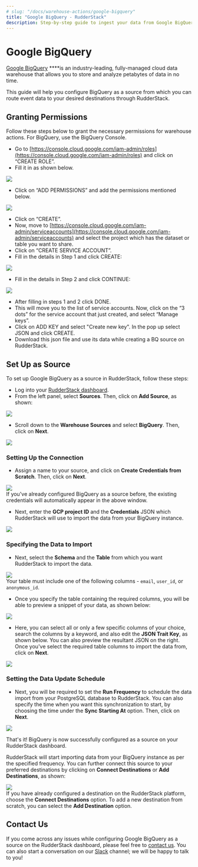 ```yaml
---
# slug: "/docs/warehouse-actions/google-bigquery"
title: "Google BigQuery - RudderStack"
description: Step-by-step guide to ingest your data from Google BigQuery into RudderStack.
---
```


# Google BigQuery

[Google BigQuery](https://cloud.google.com/bigquery) \*\*\*\*is an industry-leading, fully-managed cloud data warehouse that allows you to store and analyze petabytes of data in no time.

This guide will help you configure BigQuery as a source from which you can route event data to your desired destinations through RudderStack.

## Granting Permissions

Follow these steps below to grant the necessary permissions for warehouse actions. For BigQuery, use the BigQuery Console.

- Go to [https://console.cloud.google.com/iam-admin/roles](https://console.cloud.google.com/iam-admin/roles) and click on “CREATE ROLE”.
- Fill it in as shown below.

<img src="../../images/assets/image1.png" />

- Click on “ADD PERMISSIONS” and add the permissions mentioned below.

<img src="../../images/assets/image3.png" />

- Click on “CREATE”.
- Now, move to [https://console.cloud.google.com/iam-admin/serviceaccounts](https://console.cloud.google.com/iam-admin/serviceaccounts) and select the project which has the dataset or table you want to share.
- Click on “CREATE SERVICE ACCOUNT”.
- Fill in the details in Step 1 and click CREATE:

<img src="../../images/assets/image2.png" />

- Fill in the details in Step 2 and click CONTINUE:

<img src="../../images/assets/image4.png" />

- After filling in steps 1 and 2 click DONE.
- This will move you to the list of service accounts. Now, click on the “3 dots” for the service account that just created, and select “Manage keys”.
- Click on ADD KEY and select "Create new key". In the pop up select JSON and click CREATE.
- Download this json file and use its data while creating a BQ source on RudderStack.

## Set Up as Source

To set up Google BigQuery as a source in RudderStack, follow these steps:

- Log into your [RudderStack dashboard](https://app.rudderlabs.com/signup?type=freetrial).
- From the left panel, select **Sources**. Then, click on **Add Source**, as shown:

<img src="../../images/assets/image (97) (1) (1) (2) (2) (2) (2) (2) (2) (2) (2) (2) (2) (2) (3) (5).png" />

- Scroll down to the **Warehouse Sources** and select **BigQuery**. Then, click on **Next**.

<img src="../../images/assets/screen-shot-2021-01-05-at-2.03.31-pm.png" />

### Setting Up the Connection

- Assign a name to your source, and click on **Create Credentials from Scratch**. Then, click on **Next**.

<img src="../../images/assets/screen-shot-2021-01-05-at-2.05.48-pm.png" />

<div class="successBlock">
  If you've already configured BigQuery as a source before, the existing
  credentials will automatically appear in the above window.
</div>

- Next, enter the **GCP project ID** and the **Credentials** JSON which RudderStack will use to import the data from your BigQuery instance.

<img src="../../images/assets/screen-shot-2021-01-05-at-2.07.29-pm.png" />

### Specifying the Data to Import

- Next, select the **Schema** and the **Table** from which you want RudderStack to import the data.

<img src="../../images/assets/screen-shot-2021-01-05-at-5.18.59-pm.png" />

<div class="warningBlock">
Your table must include one of the following columns - <code class="inline-code">email</code>, <code class="inline-code">user_id</code>, or <code class="inline-code">anonymous_id</code>.

</div>

- Once you specify the table containing the required columns, you will be able to preview a snippet of your data, as shown below:

<img src="../../images/assets/screen-shot-2021-01-05-at-3.21.38-pm.png" />

- Here, you can select all or only a few specific columns of your choice, search the columns by a keyword, and also edit the **JSON Trait Key**, as shown below. You can also preview the resultant JSON on the right. Once you've select the required table columns to import the data from, click on **Next**.

<img src="../../images/assets/screen-shot-2021-01-05-at-3.22.09-pm.png" />

### Setting the Data Update Schedule

- Next, you will be required to set the **Run Frequency** to schedule the data import from your PostgreSQL database to RudderStack. You can also specify the time when you want this synchronization to start, by choosing the time under the **Sync Starting At** option. Then, click on **Next**.

<img src="../../images/assets/screen-shot-2021-01-05-at-5.19.23-pm.png" />

That's it! BigQuery is now successfully configured as a source on your RudderStack dashboard.

RudderStack will start importing data from your BigQuery instance as per the specified frequency. You can further connect this source to your preferred destinations by clicking on **Connect Destinations** or **Add Destinations**, as shown:

<img src="../../images/assets/screen-shot-2021-01-06-at-2.55.24-pm (1).png" />

<div class="infoBlock">
If you have already configured a destination on the RudderStack platform, choose the <strong>Connect Destinations</strong> option. To add a new destination from scratch, you can select the <strong>Add Destination</strong> option.

</div>

## Contact Us

If you come across any issues while configuring Google BigQuery as a source on the RudderStack dashboard, please feel free to [contact us](mailto:%20docs@rudderstack.com). You can also start a conversation on our [Slack](https://resources.rudderstack.com/join-rudderstack-slack) channel; we will be happy to talk to you!
